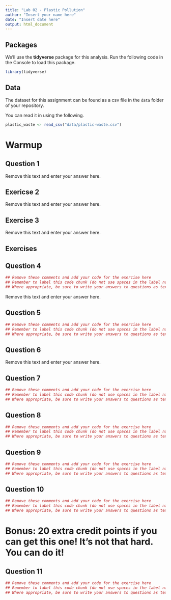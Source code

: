 ```yaml
---
title: "Lab 02 - Plastic Pollution"
author: "Insert your name here"
date: "Insert date here"
output: html_document
---
```


## Packages

We'll use the **tidyverse** package for this analysis.
Run the following code in the Console to load this package.

```r
library(tidyverse)
```

## Data

The dataset for this assignment can be found as a csv file in the `data` folder of your repository.

You can read it in using the following.

```r
plastic_waste <- read_csv("data/plastic-waste.csv")
```


# Warmup

## Question 1 

Remove this text and enter your answer here.

## Exericse 2

Remove this text and enter your answer here.

## Exercise 3 

Remove this text and enter your answer here.

## Exercises

## Question 4 

```r
## Remove these comments and add your code for the exercise here
## Remember to label this code chunk (do not use spaces in the label name)
## Where appropriate, be sure to write your answers to questions as text below
```

Remove this text and enter your answer here.

## Question 5

```r
## Remove these comments and add your code for the exercise here
## Remember to label this code chunk (do not use spaces in the label name)
## Where appropriate, be sure to write your answers to questions as text below
```


## Question 6

Remove this text and enter your answer here.

## Question 7

```r
## Remove these comments and add your code for the exercise here
## Remember to label this code chunk (do not use spaces in the label name)
## Where appropriate, be sure to write your answers to questions as text below
```

## Question 8

```r
## Remove these comments and add your code for the exercise here
## Remember to label this code chunk (do not use spaces in the label name)
## Where appropriate, be sure to write your answers to questions as text below
```

## Question 9

```r
## Remove these comments and add your code for the exercise here
## Remember to label this code chunk (do not use spaces in the label name)
## Where appropriate, be sure to write your answers to questions as text below
```

## Question 10

```r
## Remove these comments and add your code for the exercise here
## Remember to label this code chunk (do not use spaces in the label name)
## Where appropriate, be sure to write your answers to questions as text below
```


# Bonus: 20 extra credit points if you can get this one! It's not that hard. You can do it! 

## Question 11

```r
## Remove these comments and add your code for the exercise here
## Remember to label this code chunk (do not use spaces in the label name)
## Where appropriate, be sure to write your answers to questions as text below
```